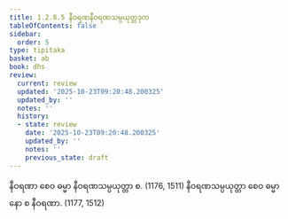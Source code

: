 ```yaml
---
title: 1.2.8.5 နီဝရဏနီဝရဏသမ္ပယုတ္တဒုက
tableOfContents: false
sidebar:
  order: 5
type: tipitaka
basket: ab
book: dhs
review:
  current: review
  updated: '2025-10-23T09:20:48.200325'
  updated_by: ''
  notes: ''
  history:
  - state: review
    date: '2025-10-23T09:20:48.200325'
    updated_by: ''
    notes: ''
    previous_state: draft
---
```



<ReviewStatus review={frontmatter.review} showDetails={true} />

<HypothesisAnnotation frontmatter={frontmatter} />

<DynamicBreadcrumb />

<Division number="70" book="dhs" e="ch" v="29" p="10">

<Paragraph number="170" book="dhs">
နီဝရဏာ စေဝ ဓမ္မာ နီဝရဏသမ္ပယုတ္တာ စ. (<Emphasis>1176, 1511</Emphasis>)
</Paragraph>

<Paragraph number="171" book="dhs">
နီဝရဏသမ္ပယုတ္တာ စေဝ ဓမ္မာ နော စ နီဝရဏာ. (<Emphasis>1177, 1512</Emphasis>)
</Paragraph>
</Division>